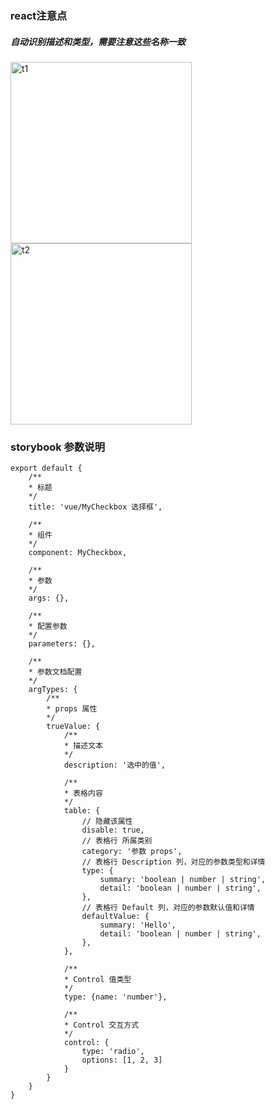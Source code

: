 
<Meta title="common/关于storybook" />


<div>
    <h3>react注意点</h3>
    <h5>自动识别描述和类型，需要注意这些名称一致</h5>
    <img src={t1} alt="t1" height="290"/>
    <img src={t2} alt="t2" height="290" />
</div>

### storybook 参数说明
```
export default {
    /**
    * 标题
    */
    title: 'vue/MyCheckbox 选择框',

    /**
    * 组件
    */
    component: MyCheckbox,

    /**
    * 参数
    */
    args: {},

    /**
    * 配置参数
    */
    parameters: {},

    /**
    * 参数文档配置
    */
    argTypes: {
        /**
        * props 属性
        */
        trueValue: {
            /**
            * 描述文本
            */
            description: '选中的值',

            /**
            * 表格内容
            */
            table: {
                // 隐藏该属性
                disable: true,
                // 表格行 所属类别
                category: '参数 props',
                // 表格行 Description 列，对应的参数类型和详情
                type: {
                    summary: 'boolean | number | string',
                    detail: 'boolean | number | string',
                },
                // 表格行 Default 列，对应的参数默认值和详情
                defaultValue: {
                    summary: 'Hello',
                    detail: 'boolean | number | string',
                },
            },

            /**
            * Control 值类型
            */
            type: {name: 'number'},

            /**
            * Control 交互方式
            */
            control: {
                type: 'radio',
                options: [1, 2, 3]
            }
        }
    }
}
```
